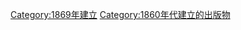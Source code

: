 {{Cat topic in year| topic=建立的出版物| year=1869}}

[[Category:1869年建立|Category:1869年建立]]
[[Category:1860年代建立的出版物|Category:1860年代建立的出版物]]